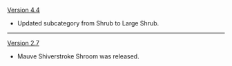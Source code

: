 {{Change History/Header}}
[[Version 4.4]]
* Updated subcategory from Shrub to Large Shrub.
----
[[Version 2.7]]
* Mauve Shiverstroke Shroom was released.